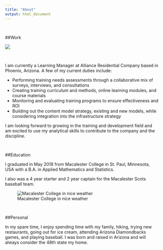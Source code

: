 ```yaml
---
title: "About"
output: html_document
---
```


\ 

##Work

![](alliance4.gif)

\


I am currently a Learning Manager at Alliance Residential Company based in Phoenix, Arizona. A few of my current duties include:

- Performing training needs assessments through a collaborative mix of surveys, interviews, and consultations
- Creating training curriculum and methods, online learning modules, and course materials
- Monitoring and evaluating training programs to ensure effectiveness and ROI
- Building out the content model strategy, existing and new models, while considering integration into the infrastructure strategy

I am looking forward to growing in the training and development field and am excited to use my analytical skills to contribute to the company and the discipline. 

\

##Education

I graduated in May 2018 from Macalester College in St. Paul, Minnesota, USA with a B.A. in Applied Mathematics and Statistics. 

I also was a 4 year starter and 2 year captain for the Macalester Scots baseball team. 

![Macalester College in nice weather](macalesterOldMain.jpg)

\ 

##Personal

In my spare time, I enjoy spending time with my family, hiking, trying new restaurants, going out for ice cream, attending Arizona Diamondbacks games, and playing baseball. I was born and raised in Arizona and will always consider the 48th state my home. 

